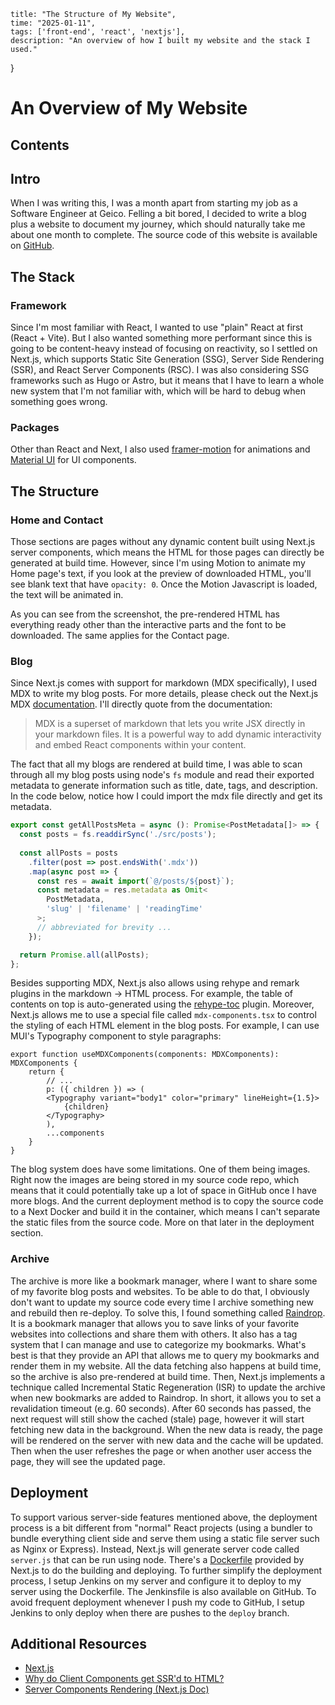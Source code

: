     title: "The Structure of My Website",
    time: "2025-01-11",
    tags: ['front-end', 'react', 'nextjs'],
    description: "An overview of how I built my website and the stack I used."
}

# An Overview of My Website

## Contents

## Intro
When I was writing this, I was a month apart from starting my job as a Software Engineer at Geico.
Felling a bit bored, I decided to write a blog plus a website to document my journey, which should naturally
take me about one month to complete. The source code of this website is available on [GitHub](https://github.com/Slijeff/my-website).

## The Stack
### Framework
Since I'm most familiar with React, I wanted to use "plain" React at first (React + Vite). But I also wanted
something more performant since this is going to be content-heavy instead of focusing on reactivity, so I settled on Next.js, which supports
Static Site Generation (SSG), Server Side Rendering (SSR), and React Server Components (RSC). I was also considering
SSG frameworks such as Hugo or Astro, but it means that I have to learn
a whole new system that I'm not familiar with, which will be hard to debug when something goes wrong. 
### Packages
Other than React and Next, I also used [framer-motion](https://motion.dev/) for animations and [Material UI](https://mui.com) for UI components.

## The Structure
### Home and Contact
Those sections are pages without any dynamic content built using Next.js server components, which means the HTML
for those pages can directly be generated at build time. However, since I'm using Motion to animate my Home page's text,
if you look at the preview of downloaded HTML, you'll see blank text that have `opacity: 0`. Once the Motion Javascript is loaded, the text will be animated in.


<MarkdownImageWrapper image={html} caption="The pre-rendered HTML for Home. The animated cards in other sections are blank. The skills section is shown
because it doesn't have animation."/>

As you can see from the screenshot, the pre-rendered HTML has everything ready other than the interactive parts and the font to be downloaded.
The same applies for the Contact page.

### Blog
Since Next.js comes with support for markdown (MDX specifically), I used MDX to write my blog posts. For more details, please check out the Next.js
MDX [documentation](https://nextjs.org/docs/app/building-your-application/configuring/mdx). I'll directly quote from the documentation:
> MDX is a superset of markdown that lets you write JSX directly in your markdown files. It is a powerful way to add dynamic interactivity and embed React components within your content.

The fact that all my blogs are rendered at build time, I was able to scan through all my blog posts using node's `fs` module and read their exported metadata to generate information
such as title, date, tags, and description. In the code below, notice how I could import the mdx file directly and get its metadata.

```ts showLineNumbers {7,8}
export const getAllPostsMeta = async (): Promise<PostMetadata[]> => {
  const posts = fs.readdirSync('./src/posts');
 
  const allPosts = posts
    .filter(post => post.endsWith('.mdx'))
    .map(async post => {
      const res = await import(`@/posts/${post}`);
      const metadata = res.metadata as Omit<
        PostMetadata,
        'slug' | 'filename' | 'readingTime'
      >;
      // abbreviated for brevity ...
    });

  return Promise.all(allPosts);
};
```
Besides supporting MDX, Next.js also allows using rehype and remark plugins in the markdown -> HTML process. For example, the table of contents on top is auto-generated
using the [rehype-toc](https://github.com/remarkjs/remark-toc) plugin. Moreover, Next.js allows me to use a special file called `mdx-components.tsx` to control the styling
of each HTML element in the blog posts. For example, I can use MUI's Typography component to style paragraphs:
```tsx
export function useMDXComponents(components: MDXComponents): MDXComponents {
    return {
        // ...
        p: ({ children }) => (
        <Typography variant="body1" color="primary" lineHeight={1.5}>
            {children}
        </Typography>
        ),
        ...components
    }
}
```

The blog system does have some limitations. One of them being images. Right now the images are being stored in my source code repo, which means
that it could potentially take up a lot of space in GitHub once I have more blogs. And the current deployment method is to copy the source code
to a Next Docker and build it in the container, which means I can't separate the static files from the source code. More on that later in the deployment section.

### Archive
The archive is more like a bookmark manager, where I want to share some of my favorite blog posts and websites. To be able to do that, I obviously don't
want to update my source code every time I archive something new and rebuild then re-deploy. To solve this, I found something called [Raindrop](https://raindrop.io/).
It is a bookmark manager that allows you to save links of your favorite websites into collections and share them with others. It also has a tag system that
I can manage and use to categorize my bookmarks. What's best is that they provide an API that allows me to query my bookmarks and render them in my website.
All the data fetching also happens at build time, so the archive is also pre-rendered at build time. Then, Next.js implements a technique called
Incremental Static Regeneration (ISR) to update the archive when new bookmarks are added to Raindrop. In short, it allows you to set a revalidation timeout (e.g. 60 seconds).
After 60 seconds has passed, the next request will still show the cached (stale) page, however it will start fetching new data in the background. When the new data is ready,
the page will be rendered on the server with new data and the cache will be updated. Then when the user refreshes the page or when another user
access the page, they will see the updated page.

## Deployment
To support various server-side features mentioned above, the deployment process is a bit different from "normal" React projects (using a bundler to bundle everything
client side and serve them using a static file server such as Nginx or Express). Instead, Next.js will generate server code called `server.js` that can be run using node.
There's a [Dockerfile](https://nextjs.org/docs/app/building-your-application/deploying#docker-image) provided by Next.js to do the building and deploying. To further simplify
the deployment process, I setup Jenkins on my server and configure it to deploy to my server using the Dockerfile. The Jenkinsfile is also available on GitHub. To avoid
frequent deployment whenever I push my code to GitHub, I setup Jenkins to only deploy when there are pushes to the `deploy` branch.

## Additional Resources
- [Next.js](https://nextjs.org/)
- [Why do Client Components get SSR'd to HTML?](https://github.com/reactwg/server-components/discussions/4)
- [Server Components Rendering (Next.js Doc)](https://nextjs.org/docs/app/building-your-application/rendering/server-components)